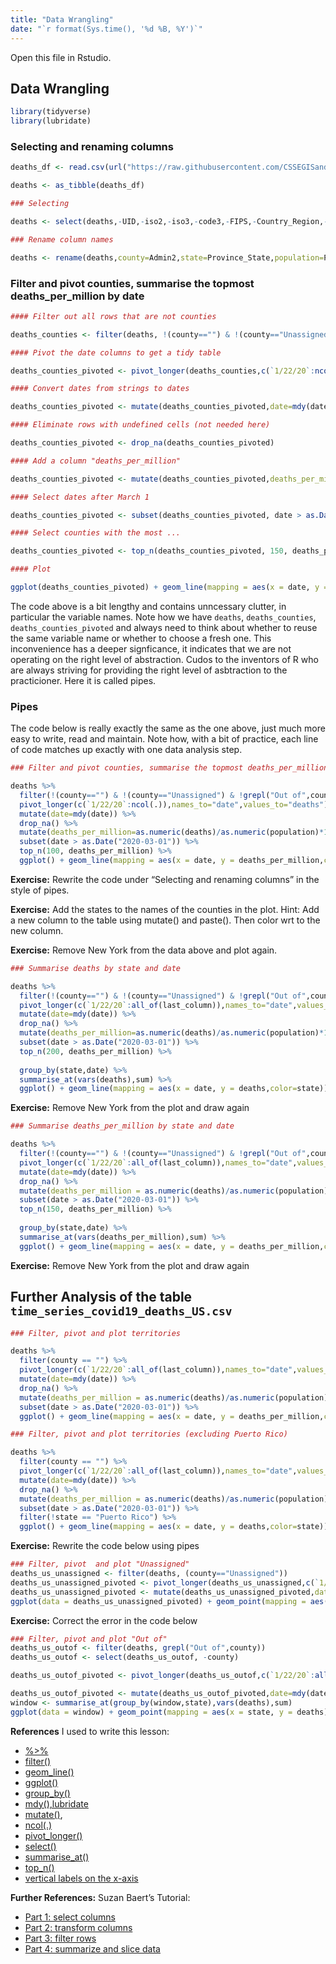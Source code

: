 ```yaml
---
title: "Data Wrangling"
date: "`r format(Sys.time(), '%d %B, %Y')`"
---
```


Open this file in Rstudio.

## Data Wrangling

```r
library(tidyverse)
library(lubridate)
```

### Selecting and renaming columns

```r

deaths_df <- read.csv(url("https://raw.githubusercontent.com/CSSEGISandData/COVID-19/master/csse_covid_19_data/csse_covid_19_time_series/time_series_covid19_deaths_US.csv"),check.names = FALSE)

deaths <- as_tibble(deaths_df)

### Selecting

deaths <- select(deaths,-UID,-iso2,-iso3,-code3,-FIPS,-Country_Region,-Lat,-Long_,-Combined_Key)

### Rename column names

deaths <- rename(deaths,county=Admin2,state=Province_State,population=Population)
```

### Filter and pivot counties, summarise the topmost deaths_per_million by date

```r

#### Filter out all rows that are not counties

deaths_counties <- filter(deaths, !(county=="") & !(county=="Unassigned") & !grepl("Out of",county))

#### Pivot the date columns to get a tidy table

deaths_counties_pivoted <- pivot_longer(deaths_counties,c(`1/22/20`:ncol(deaths_counties)),names_to="date",values_to="deaths")

#### Convert dates from strings to dates

deaths_counties_pivoted <- mutate(deaths_counties_pivoted,date=mdy(date))

#### Eliminate rows with undefined cells (not needed here)

deaths_counties_pivoted <- drop_na(deaths_counties_pivoted)

#### Add a column "deaths_per_million"

deaths_counties_pivoted <- mutate(deaths_counties_pivoted,deaths_per_million=as.numeric(deaths)/as.numeric(population)*1000000)

#### Select dates after March 1

deaths_counties_pivoted <- subset(deaths_counties_pivoted, date > as.Date("2020-03-01"))

#### Select counties with the most ...

deaths_counties_pivoted <- top_n(deaths_counties_pivoted, 150, deaths_per_million)

#### Plot

ggplot(deaths_counties_pivoted) + geom_line(mapping = aes(x = date, y = deaths_per_million,color=county)) 
```

The code above is a bit lengthy and contains unncessary clutter, in particular the variable names. Note how we have `deaths`, `deaths_counties`, `deaths_counties_pivoted` and always need to think about whether to reuse the same variable name or whether to choose a fresh one. This inconvenience has a deeper signficance, it indicates that we are not operating on the right level of abstraction. Cudos to the inventors of R who are always striving for providing the right level of asbtraction to the practicioner. Here it is called pipes.

### Pipes

The code below is really exactly the same as the one above, just much more easy to write, read and maintain. Note how, with a bit of practice, each line of code matches up exactly with one data analysis step. 

```r
### Filter and pivot counties, summarise the topmost deaths_per_million by date

deaths %>% 
  filter(!(county=="") & !(county=="Unassigned") & !grepl("Out of",county)) %>%
  pivot_longer(c(`1/22/20`:ncol(.)),names_to="date",values_to="deaths") %>%
  mutate(date=mdy(date)) %>%
  drop_na() %>%
  mutate(deaths_per_million=as.numeric(deaths)/as.numeric(population)*1000000) %>%
  subset(date > as.Date("2020-03-01")) %>%
  top_n(100, deaths_per_million) %>%
  ggplot() + geom_line(mapping = aes(x = date, y = deaths_per_million,color=county)) 
```

**Exercise:** Rewrite the code under "Selecting and renaming columns" in the style of pipes.

**Exercise:** Add the states to the names of the counties in the plot. Hint: Add a new column to the table using mutate() and paste(). Then color wrt to the new column.

**Exercise:** Remove New York from the data above and plot again.

```r
### Summarise deaths by state and date

deaths %>% 
  filter(!(county=="") & !(county=="Unassigned") & !grepl("Out of",county)) %>%
  pivot_longer(c(`1/22/20`:all_of(last_column)),names_to="date",values_to="deaths") %>%
  mutate(date=mdy(date)) %>%
  drop_na() %>%
  mutate(deaths_per_million=as.numeric(deaths)/as.numeric(population)*1000000) %>%
  subset(date > as.Date("2020-03-01")) %>%
  top_n(200, deaths_per_million) %>%
  
  group_by(state,date) %>%
  summarise_at(vars(deaths),sum) %>%
  ggplot() + geom_line(mapping = aes(x = date, y = deaths,color=state)) 
```

**Exercise:** Remove New York from the plot and draw again

```r
### Summarise deaths_per_million by state and date

deaths %>% 
  filter(!(county=="") & !(county=="Unassigned") & !grepl("Out of",county)) %>%
  pivot_longer(c(`1/22/20`:all_of(last_column)),names_to="date",values_to="deaths") %>%
  mutate(date=mdy(date)) %>%
  drop_na() %>%
  mutate(deaths_per_million = as.numeric(deaths)/as.numeric(population)*1000000) %>%
  subset(date > as.Date("2020-03-01")) %>%
  top_n(150, deaths_per_million) %>%
  
  group_by(state,date) %>%
  summarise_at(vars(deaths_per_million),sum) %>%
  ggplot() + geom_line(mapping = aes(x = date, y = deaths_per_million,color=state)) 
```

**Exercise:** Remove New York from the plot and draw again

## Further Analysis of the table `time_series_covid19_deaths_US.csv`

```r
### Filter, pivot and plot territories

deaths %>%
  filter(county == "") %>%
  pivot_longer(c(`1/22/20`:all_of(last_column)),names_to="date",values_to="deaths") %>%
  mutate(date=mdy(date)) %>%
  drop_na() %>%
  mutate(deaths_per_million = as.numeric(deaths)/as.numeric(population)*1000000) %>%
  subset(date > as.Date("2020-03-01")) %>%
  ggplot() + geom_line(mapping = aes(x = date, y = deaths_per_million,color=state)) 
```

```r
### Filter, pivot and plot territories (excluding Puerto Rico)

deaths %>%
  filter(county == "") %>%
  pivot_longer(c(`1/22/20`:all_of(last_column)),names_to="date",values_to="deaths") %>%
  mutate(date=mdy(date)) %>%
  drop_na() %>%
  mutate(deaths_per_million = as.numeric(deaths)/as.numeric(population)*1000000) %>%
  subset(date > as.Date("2020-03-01")) %>%
  filter(!state == "Puerto Rico") %>%
  ggplot() + geom_line(mapping = aes(x = date, y = deaths,color=state)) 
```

**Exercise:** Rewrite the code below using pipes

```r
### Filter, pivot  and plot "Unassigned"
deaths_us_unassigned <- filter(deaths, (county=="Unassigned"))
deaths_us_unassigned_pivoted <- pivot_longer(deaths_us_unassigned,c(`1/22/20`:all_of(last_column)),names_to="date",values_to="deaths")
deaths_us_unassigned_pivoted <- mutate(deaths_us_unassigned_pivoted,date=mdy(date))
ggplot(data = deaths_us_unassigned_pivoted) + geom_point(mapping = aes(x = state, y = deaths)) + theme(axis.text.x = element_text(angle = 90, hjust = 1))
```

**Exercise:** Correct the error in the code below

```r
### Filter, pivot and plot "Out of"
deaths_us_outof <- filter(deaths, grepl("Out of",county))
deaths_us_outof <- select(deaths_us_outof, -county)

deaths_us_outof_pivoted <- pivot_longer(deaths_us_outof,c(`1/22/20`:all_of(last_column)),names_to="date",values_to="deaths")

deaths_us_outof_pivoted <- mutate(deaths_us_outof_pivoted,date=mdy(date))
window <- summarise_at(group_by(window,state),vars(deaths),sum)
ggplot(data = window) + geom_point(mapping = aes(x = state, y = deaths)) + theme(axis.text.x = element_text(angle = 90, hjust = 1))
```

**References** I used to write this lesson:

- [%>%](https://magrittr.tidyverse.org/)
- [filter()](https://r4ds.had.co.nz/transform.html#filter-rows-with-filter)
- [geom_line()](http://www.sthda.com/english/wiki/ggplot2-line-plot-quick-start-guide-r-software-and-data-visualization)
- [ggplot()](https://r4ds.had.co.nz/data-visualisation.html#creating-a-ggplot)
- [group_by()](https://dplyr.tidyverse.org/reference/group_by.html)
- [mdy(),lubridate](https://lubridate.tidyverse.org/)
- [mutate()](https://dplyr.tidyverse.org/reference/mutate.html), 
- [ncol(.)](https://magrittr.tidyverse.org/)
- [pivot_longer()](https://r4ds.had.co.nz/tidy-data.html#pivoting)
- [select()](https://r4ds.had.co.nz/transform.html#select)
- [summarise_at()](https://suzan.rbind.io/2018/04/dplyr-tutorial-4/#summarise-at)
- [top_n()](https://dplyr.tidyverse.org/reference/top_n.html)
- [vertical labels on the x-axis](https://stackoverflow.com/a/1331400/4600290)

**Further References:** Suzan Baert's Tutorial:
  
- [Part 1: select columns](https://suzan.rbind.io/2018/01/dplyr-tutorial-1/)
- [Part 2: transform columns](https://suzan.rbind.io/2018/02/dplyr-tutorial-2/)
- [Part 3: filter rows](https://suzan.rbind.io/2018/02/dplyr-tutorial-3/)
- [Part 4: summarize and slice data](https://suzan.rbind.io/2018/04/dplyr-tutorial-4/)

